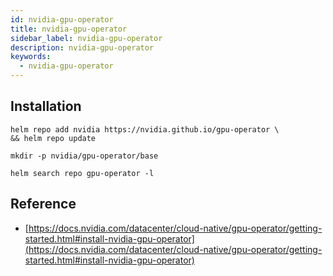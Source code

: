 ```yaml
---
id: nvidia-gpu-operator
title: nvidia-gpu-operator
sidebar_label: nvidia-gpu-operator
description: nvidia-gpu-operator
keywords:
  - nvidia-gpu-operator
---
```


## Installation

```shell
helm repo add nvidia https://nvidia.github.io/gpu-operator \
&& helm repo update
```

```shell
mkdir -p nvidia/gpu-operator/base
```

```shell
helm search repo gpu-operator -l
```

## Reference

- [https://docs.nvidia.com/datacenter/cloud-native/gpu-operator/getting-started.html#install-nvidia-gpu-operator](https://docs.nvidia.com/datacenter/cloud-native/gpu-operator/getting-started.html#install-nvidia-gpu-operator)
